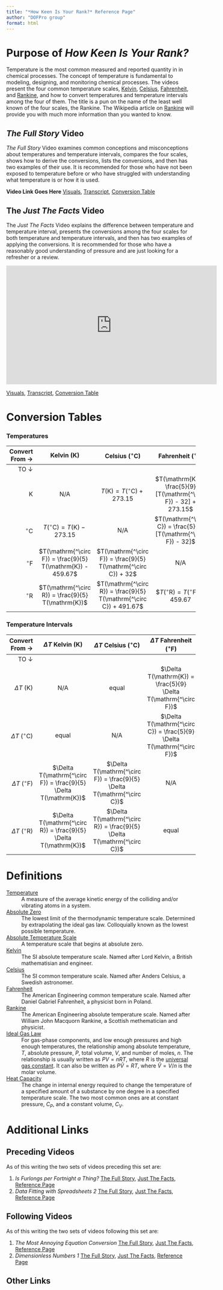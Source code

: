 ```yaml
---
title: "*How Keen Is Your Rank?* Reference Page"
author: "DOFPro group"
format: html
---
```

# Purpose of *How Keen Is Your Rank?*

Temperature is the most common measured and reported quantity in  in chemical processes. The concept of temperature is fundamental to modeling, designing, and monitoring chemical processes. The videos present the four common temperature scales, [Kelvin](https://en.wikipedia.org/wiki/Kelvin), [Celsius](https://en.wikipedia.org/wiki/Celsius), [Fahrenheit](https://en.wikipedia.org/wiki/Fahrenheit), and [Rankine](https://en.wikipedia.org/wiki/Rankine_scale), and how to convert temperatures and temperature intervals among the four of them. The title is a pun on the name of the least well known of the four scales, the Rankine. The Wikipedia article on [Rankine](https://en.wikipedia.org/wiki/Rankine_scale) will provide you with much more information than you wanted to know.

## *The Full Story* Video

*The Full Story* Video examines common conceptions and misconceptions about temperatures and temperature intervals, compares the four scales, shows how to derive the conversions, lists the conversions, and then has two examples of their use. It is recommended for those who have not been exposed to temperature before or who have struggled with understanding what temperature is or how it is used.


**Video Link Goes Here**
[Visuals](ConvertingTemperatureTFSVisuals.qmd), [Transcript](WhatIsAMoleTFSCC.qmd), [Conversion Table](#conversion-tables)

## The *Just The Facts* Video

The *Just The Facts* Video explains the difference between temperature and temperature interval, presents the conversions among the four scales for both temperature and temperature intervals, and then has two examples of applying the conversions. It is recommended for those who have a reasonably good understanding of pressure and are just looking for a refresher or a review.

<iframe width="560" height="315" src="https://www.youtube.com/embed/0l5akaQvBbE?si=3Ebr6ZPfr8fRQpyb" title="YouTube video player" frameborder="0" allow="accelerometer; autoplay; clipboard-write; encrypted-media; gyroscope; picture-in-picture; web-share" referrerpolicy="strict-origin-when-cross-origin" allowfullscreen></iframe>
[Visuals](ConvertingTemperatureJTFVisuals.qmd), [Transcript](),  [Conversion Table](#conversion-tables)

# Conversion Tables

### Temperatures

| Convert From $\rightarrow$ | Kelvin ($\mathrm{K}$) | Celsius ($\mathrm{^\circ C}$) | Fahrenheit ($\mathrm{^\circ F}$) | Rankine ($\mathrm{^\circ R}$) |
|---:|:---:|:---:|:---:|:---:|
| TO $\downarrow$| | | | |
| $\mathrm{K}$ | N/A | $T(\mathrm{K}) = T(\mathrm{^\circ C}) + 273.15$ | $T(\mathrm{K}) = \frac{5}{9} [T(\mathrm{^\circ F}) - 32] + 273.15$ | $T(\mathrm{K}) = \frac{5}{9} T(\mathrm{^\circ R})$ |
| $\mathrm{^\circ C}$ | $T(\mathrm{^\circ C}) = T(\mathrm{K}) - 273.15$ | N/A | $T(\mathrm{^\circ C}) = \frac{5}{9}[T(\mathrm{^\circ F}) - 32]$ | $T(\mathrm{^\circ C}) = \frac{5}{9}[T(\mathrm{^\circ R}) - 491.67]$ |
| $\mathrm{^\circ F}$ | $T(\mathrm{^\circ F}) = \frac{9}{5} T(\mathrm{K}) - 459.67$ | $T(\mathrm{^\circ F}) = \frac{9}{5} T(\mathrm{^\circ C}) + 32$ | N/A | $T(\mathrm{^\circ F}) = T(\mathrm{^\circ R}) - 459.67$ |
| $\mathrm{^\circ R}$ | $T(\mathrm{^\circ R}) = \frac{9}{5} T(\mathrm{K})$ | $T(\mathrm{^\circ R}) = \frac{9}{5} T(\mathrm{^\circ C}) + 491.67$ | $$T(\mathrm{^\circ R}) = T(\mathrm{^\circ F}) + 459.67$ | N/A |

### Temperature Intervals

| Convert From $\rightarrow$ | $\Delta T$ Kelvin ($\mathrm{K}$) | $\Delta T$ Celsius ($\mathrm{^\circ C}$) | $\Delta T$ Fahrenheit ($\mathrm{^\circ F}$) | $\Delta T$ Rankine ($\mathrm{^\circ R}$) |
|---:|:---:|:---:|:---:|:---:|
| TO $\downarrow$| | | | |
| $\Delta T\ (\mathrm{K})$| N/A | equal | $\Delta T(\mathrm{K}) = \frac{5}{9} \Delta T(\mathrm{^\circ F})$ | $\Delta T(\mathrm{K}) = \frac{5}{9} \Delta T(\mathrm{^\circ R})$|
| $\Delta T\ (\mathrm{^\circ C})$| equal | N/A | $\Delta T(\mathrm{^\circ C}) = \frac{5}{9} \Delta T(\mathrm{^\circ F})$ | $\Delta T(\mathrm{^\circ C}) = \frac{5}{9} \Delta T(\mathrm{^\circ R})$ |
| $\Delta T\ (\mathrm{^\circ F})$| $\Delta T(\mathrm{^\circ F}) = \frac{9}{5} \Delta T(\mathrm{K})$ | $\Delta T(\mathrm{^\circ F}) = \frac{9}{5} \Delta T(\mathrm{^\circ C})$ | N/A | equal |
| $\Delta T\ (\mathrm{^\circ R})$| $\Delta T(\mathrm{^\circ R}) = \frac{9}{5} \Delta T(\mathrm{K})$ | $\Delta T(\mathrm{^\circ R}) = \frac{9}{5} \Delta T(\mathrm{^\circ C})$ | equal | N/A |

# Definitions

[Temperature](https://en.wikipedia.org/wiki/Temperature)
: A measure of the average kinetic energy of the colliding and/or vibrating atoms in a system.

[Absolute Zero](https://en.wikipedia.org/wiki/Absolute_zero)
: The lowest limit of the thermodynamic temperature scale. Determined by extrapolating the ideal gas law. Colloquially known as the lowest possible temperature.

[Absolute Temperature Scale](https://en.wikipedia.org/wiki/Absolute_zero)
: A temperature scale that begins at absolute zero.

[Kelvin](https://en.wikipedia.org/wiki/Kelvin)
: The SI absolute temperature scale. Named after Lord Kelvin, a British mathematisian and engineer.

[Celsius](https://en.wikipedia.org/wiki/Celsius)
: The SI common temperature scale. Named after Anders Celsius, a Swedish astronomer.

[Fahrenheit](https://en.wikipedia.org/wiki/Fahrenheit)
: The American Engineering common temperature scale. Named after Daniel Gabriel Fahrenheit, a physicist born in Poland.

[Rankine](https://en.wikipedia.org/wiki/Rankine_scale)
: The American Engineering absolute temperature scale. Named after William John Macquorn Rankine, a Scottish methematician and physicist.

[Ideal Gas Law](https://en.wikipedia.org/wiki/Ideal_gas_law)
: For gas-phase components, and low enough pressures and high enough temperatures, the relationship among absolute temperature, $T$, absolute pressure, $P$, total volume, $V$, and number of moles, $n$. The relationship is usually written as $PV=nRT$, where $R$ is the [universal gas constant](https://en.wikipedia.org/wiki/Gas_constant). It can also be written as $P\hat{V}=RT$, where $\hat{V}=V/n$ is the molar volume.

[Heat Capacity](https://en.wikipedia.org/wiki/Heat_capacity)
: The change in internal energy required to change the temperature of a specified amount of a substance by one degree in a specified temperature scale. The two most common ones are at constant pressure, $C_P$, and a constant volume, $C_V$.


# Additional Links

## Preceding Videos

As of this writing the two sets of videos preceding this set are:

1. *Is Furlongs per Fortnight a Thing?* [The Full Story](), [Just The Facts](https://youtu.be/Rmv1jLhdQ0I), [Reference Page]()
2. *Data Fitting with Spreadsheets 2* [The Full Story](), [Just The Facts](), [Reference Page]()

## Following Videos

As of this writing the two sets of videos following this set are:

1. *The Most Annoying Equation Conversion* [The Full Story](../../NotYetHere.qmd), [Just The Facts](https://youtu.be/JE4llgDsy9E), [Reference Page](../../NotYetHere.qmd)
2. *Dimensionless Numbers 1* [The Full Story](../../NotYetHere.qmd), [Just The Facts](../../NotYetHere.qmd), [Reference Page]()

## Other Links

